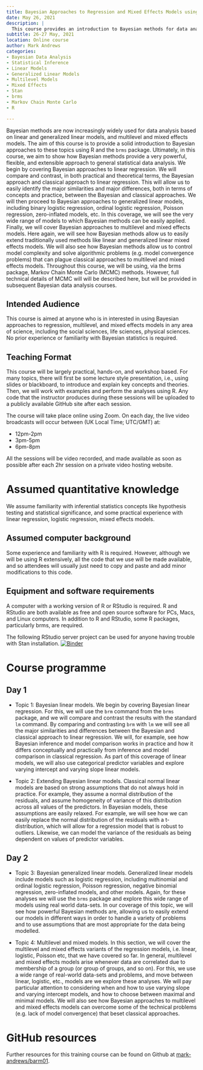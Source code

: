 ```yaml
---
title: Bayesian Approaches to Regression and Mixed Effects Models using R and brms
date: May 26, 2021
description: |
  This course provides an introduction to Bayesian methods for data analysis using R and the `brms` package. It covers Bayesian approaches to linear and generalized linear models, and multilevel and mixed effects models. The course aims to demonstrate the power, flexibility, and extensibility of Bayesian methods in statistical data analysis.
subtitle: 26-27 May, 2021
location: Online course
author: Mark Andrews
categories:
- Bayesian Data Analysis
- Statistical Inference
- Linear Models
- Generalized Linear Models
- Multilevel Models
- Mixed Effects
- Stan
- brms
- Markov Chain Monte Carlo
- R

---
```


Bayesian methods are now increasingly widely used for data analysis based on linear and generalized linear models, and multilevel and mixed effects models.
The aim of this course is to provide a solid introduction to Bayesian approaches to these topics using R and the `brms` package.
Ultimately, in this course, we aim to show how Bayesian methods provide a very powerful, flexible, and extensible approach to general statistical data analysis.
We begin by covering Bayesian approaches to linear regression.
We will compare and contrast, in both practical and theoretical terms, the Bayesian approach and classical approach to linear regression.
This will allow us to easily identify the major similarities and major differences, both in terms of concepts and practice, between the Bayesian and classical approaches.
We will then proceed to Bayesian approaches to generalized linear models, including binary logistic regression, ordinal logistic regression, Poisson regression, zero-inflated models, etc.
In this coverage, we will see the very wide range of models to which Bayesian methods can be easily applied.
Finally, we will cover Bayesian approaches to multilevel and mixed effects models.
Here again, we will see how Bayesian methods allow us to easily extend traditionally used methods like linear and generalized linear mixed effects models.
We will also see how Bayesian methods allow us to control model complexity and solve algorithmic problems (e.g. model convergence problems) that can plague classical approaches to multilevel and mixed effects models.
Throughout this course, we will be using, via the brms package, Markov Chain Monte Carlo (MCMC) methods.
However, full technical details of MCMC will will be described here, but will be provided in subsequent Bayesian data analysis courses.

## Intended Audience

This course is aimed at anyone who is in interested in using Bayesian approaches to regression, multilevel, and mixed effects models in any area of science, including the social sciences, life sciences, physical sciences. No prior experience or familiarity with Bayesian statistics is required.

## Teaching Format

This course will be largely practical, hands-on, and workshop based. For many topics, there will first be some lecture style presentation, i.e., using slides or blackboard, to introduce and explain key concepts and theories. Then, we will work with examples and perform the analyses using R. Any code that the instructor produces during these sessions will be uploaded to a publicly available GitHub site after each session.

The course will take place online using Zoom. On each day, the live video broadcasts will occur between (UK Local Time; UTC/GMT) at:

* 12pm-2pm
* 3pm-5pm
* 6pm-8pm

All the sessions will be video recorded, and made available as soon as possible after each 2hr session on a private video hosting website.

# Assumed quantitative knowledge

We assume familiarity with inferential statistics concepts like hypothesis testing and statistical significance, and some practical experience with linear regression, logistic regression, mixed effects models.

## Assumed computer background

Some experience and familiarity with R is required. However, although we will be using R extensively, all the code that we use will be made available, and so attendees will usually just need to copy and paste and add minor modifications to this code.

## Equipment and software requirements

A computer with a working version of R or RStudio is required. R and RStudio are both available as free and open source software for PCs, Macs, and Linux computers. In addition to R and RStudio, some R packages, particularly brms, are required.

The following RStudio server project can be used for anyone having trouble with Stan installation.
[![Binder](https://notebooks.gesis.org/binder/badge_logo.svg)](https://notebooks.gesis.org/binder/v2/gh/mark-andrews/hellobinder-rstan/HEAD?urlpath=rstudio)


# Course programme

## Day 1

* Topic 1: Bayesian linear models. We begin by covering Bayesian linear regression. For this, we will use the `brm` command from the `brms` package, and we will compare and contrast the results with the standard `lm` command.
By comparing and contrasting `brm` with `lm` we will see all the major similarities and differences between the Bayesian and classical approach to linear regression.
We will, for example, see how Bayesian inference and model comparison works in practice and how it differs conceptually and practically from inference and model comparison in classical regression.
As part of this coverage of linear models, we will also use categorical predictor variables and explore varying intercept and varying slope linear models.

* Topic 2: Extending Bayesian linear models. Classical normal linear models are based on strong assumptions that do not always hold in practice.
For example, they assume a normal distribution of the residuals, and assume homogeneity of variance of this distribution across all values of the predictors.
In Bayesian models, these assumptions are easily relaxed.
For example, we will see how we can easily replace the normal distribution of the residuals with a t-distribution, which will allow for a regression model that is robust to outliers.
Likewise, we can model the variance of the residuals as being dependent on values of predictor variables.

## Day 2

* Topic 3: Bayesian generalized linear models. Generalized linear models include models such as logistic regression, including multinomial and ordinal logistic regression, Poisson regression, negative binomial regression, zero-inflated models, and other models. Again, for these analyses we will use the `brms` package and explore this wide range of models using real world data-sets. In our coverage of this topic, we will see how powerful Bayesian methods are, allowing us to easily extend our models in different ways in order to handle a variety of problems and to use assumptions that are most appropriate for the data being modelled.

* Topic 4: Multilevel and mixed models. In this section, we will cover the multilevel and mixed effects variants of the regression models, i.e. linear, logistic, Poisson etc, that we have covered so far. In general, multilevel and mixed effects models arise whenever data are correlated due to membership of a group (or group of groups, and so on).
For this, we use a wide range of real-world data-sets and problems, and move between linear, logistic, etc., models are we explore these analyses. We will pay particular attention to considering when and how to use varying slope and varying intercept models, and how to choose between maximal and minimal models. We will also see how Bayesian approaches to multilevel and mixed effects models can overcome some of the technical problems (e.g. lack of model convergence) that beset classical approaches.

# GitHub resources

Further resources for this training course can be found on Github at [mark-andrews/barm01](https://github.com/mark-andrews/barm01).
